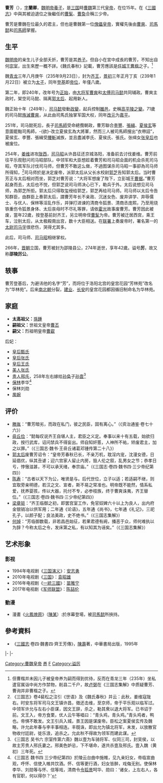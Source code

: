 {{Emperorcn box
|图像=
|图说 = 近人繪·魏齊王曹芳畫像想像圖
|名称=魏齊王
|姓名=曹芳
|庙号=
|谥号=厲
|陵墓=未知
|政权=[[曹魏|曹魏]]
|出生日期=232年
|逝世日期={{death year and age|274|232}}
|世系=[[曹魏君主列表|魏朝第3代皇帝]]
|前任=[[魏明帝|魏明帝]]曹叡
|繼任=[[曹髦|曹髦]]
|在位=239年1月22日-254年10月17日 （{{age in years and days|239|1|22|254|10|17|age=no}}）
|年号=
'''[[正始_(魏)|正始]]'''：240年－249年四月<br>
'''[[嘉平_(曹芳)|嘉平]]'''：249年四月－254年十月
}}

'''曹芳'''（{{bd|232年||274年|catIdx=C曹}}），[[表字|字]]'''蘭卿'''，[[魏明帝|魏明帝]][[養子|養子]]，是[[三国|三国]]時[[曹魏|曹魏]]第三代[[皇帝|皇帝]]，在位15年。在《[[三國志|三國志]]》中與其被迫退位之後繼任的[[曹髦|曹髦]]、[[曹奐|曹奐]]合稱三少帝。

曹芳是曹魏在位最久的君主，但也是曹魏第一位[[傀儡皇帝|傀儡皇帝]]，實權先後由[[曹爽|曹爽]]、[[司馬懿|司馬懿]]和[[司馬師|司馬師]]掌握。

==生平==
[[魏明帝|魏明帝]]的亲生儿子全部夭折，曹芳是其[[养子|养子]]。但自小在宮中成長的曹芳，不知出自何[[宗室|宗室]]，出生來歷一概不詳。《魏氏春秋》記載，曹芳應該是[[任城王|任城王]][[曹楷|曹楷]]之子。<ref>但曹楷并未因儿子被皇帝养为嗣而得到优待，反而在青龙三年（235年）坐私遣官属诣中尚方作禁物，削县二千户，故[[卢弼|卢弼]]在《三国志集解》中质疑曹芳、曹询并非曹楷之子。</ref>

魏[[青龙_(曹叡)|青龙]]三年八月庚午（235年9月23日），封为[[齐王|齐王]]，[[景初|景初]]三年正月丁亥（239年1月22日）被立为[[太子|太子]]，同年[[登基|登基]]即[[帝位|帝位]]，年僅八歲。

第二年，即240年，改年号为[[正始_(曹魏)|正始]]，由[[大将军_(东亚)|大将军]][[曹爽|曹爽]]和[[太傅|太傅]][[司马懿|司马懿]]共同辅政。曹爽主政时，架空司马懿、隔离[[明元郭皇后|郭太后]]、起用新人。

魏正始十年（249年），[[司马懿|司马懿]]發動[[政變|政變]]，起兵控制[[雒邑|雒邑]]，史稱[[高平陵之變|高平陵之變]]。71歲的司马懿[[族滅|族滅]][[曹爽|曹爽]]，从此由司馬氏独掌军国大权，同年[[改元|改元]]为[[嘉平_(曹魏)|嘉平]]。

251年，司马懿死后，長子[[司馬師|司馬師]]受命總攬朝政，曹芳聯合[[李豐_(曹魏)|李豐]]、[[張緝|張緝]]、[[夏侯玄|夏侯玄]]等意圖罷黜司馬師，-{欲}-改立夏侯玄為大將軍，然而三人被司馬師搜出“衣帶詔”，夏侯玄、李豐、張緝受[[腰斬|腰斬]]滅族，並且盡滅李氏、夏侯氏、張氏。张缉女[[张皇后_(曹芳)|张皇后]]也被废位。

254年，[[姜维|姜维]]进攻[[陇西|陇西]]，[[司马昭|司马昭]]从许昌征还京城洛阳，准备前去讨伐姜维。曹芳前往平乐观慰问司马昭部队，中领军和大臣想趁着曹芳和司马昭会面的机会杀死司马昭，夺其军队讨伐司马师，但曹芳不敢这么做，不過图谋杀司马昭一事卻為司马师所得知，<ref>《三国志》卷4裴松之注引《世语》及《魏氏春秋》并云：此秋，姜维寇陇右。时安东将军司马文王镇许昌，徵还击维，至京师，帝于平乐观以临军过。中领军许允与左右小臣谋，因文王辞，杀之，勒其衆以退大将军。已书诏于前。文王入，帝方食栗，优人云午等唱曰：“青头鸡，青头鸡。”青头鸡者，鸭也。帝惧不敢发。文王引兵入城，景王因是谋废帝。臣松之案夏侯玄传及魏略，许允此年春与李丰事相连。丰旣诛，即出允为镇北将军，未发，以放散官物收付廷尉，徙乐浪，追杀之。允此秋不得故为领军而建此谋。</ref>司马师於是决定废帝，派郭太后从父长水校尉[[郭芝|郭芝]]告知郭太后。当时曹芳正与太后相对而坐，郭芝对曹芳说：“大将军想废了陛下，立彭城王[[曹据|曹据]]。”曹芳起身而去，太后也不悦，但郭芝说司马师决心已下，勒兵于外。太后说想见司马师，為郭芝所拒。郭太后只得取玺绶给郭芝，郭芝再给司马师。司马师以太后令告知群臣，由群臣上奏郭太后，謂曹芳年长不亲政、沉迷女色、废弃讲学、弃辱儒士、与优人、保林等淫乱作乐，并弹打进谏的清商令狐景、清商丞庞熙，乃至用烧铁重伤令狐景身体、太后丧母时不尽礼等罪，请依[[霍光|霍光]]故事废曹芳。曹芳因此被废，當年22歲，按登基前封齐王，另立明帝侄[[曹髦|曹髦]]为帝。曹芳被迁居西宫，乘王车，泣别太后，从太极殿南出宫，数十大臣相送。在[[联署|联署]]上奏废帝时，署名第一的[[太尉|太尉]][[司马孚|司马孚]]很悲伤，哭得尤其多。

此后，司马师、[[司马昭|司马昭]]相继掌权。

266年，[[晋朝|晋朝]]立国，曹芳被封为邵陵县公，274年逝世，享年42歲。谥号'''厉'''，故又称'''邵陵厉公'''。

==轶事==
曹芳登基后，为避讳他的名字“芳”，而将位于洛阳北宫的皇宫花园“芳林苑”改名为“华林苑”。后来[[南北朝|南北朝]]分裂，[[建业|建业]]、[[长安|长安]]的皇宫花园都因循旧制命名为华林苑。

==家庭==
{{Ahnentafel top|先祖}}<center>
{{ahnentafel-compact5
|boxstyle_1=background-color: #fff000;
|boxstyle_2=background-color: #ffd400;
|boxstyle_3=background-color: #ffb800;
|boxstyle_4=background-color: #ff9c00;
|boxstyle_5=background-color: #ff8000;
|1='''齐王曹芳'''
|2='''父：'''济南王[[曹楷|曹楷]]
|3=
|4='''祖父：'''任城威王[[曹彰|曹彰]]
|5='''祖母：'''[[曹彰妻|曹彰妻]]
|6=
|7=
|8='''曾祖父：'''（追尊）太祖武皇帝[[曹操|曹操]]
|9='''曾祖母：'''（追尊）[[武宣卞皇后|武宣皇后]]卞氏
|10='''外曾祖父：'''都亭侯[[孙贲|孙贲]]？
|11=
|12=
|13=
|14=
|15=
|16='''高祖父：'''（追尊）太皇帝[[曹嵩|曹嵩]]
|17='''高祖母：'''（追尊）太皇后丁氏
|18='''外高祖父：'''（追谥）开阳敬侯[[卞远|卞远]]
|19='''外高祖母：'''（追谥）开阳敬侯夫人
|20='''外高祖父：'''[[孙羌|孙羌]]？
|21=
|22=
|23=
|24=
|25=
|26=
|27=
|28=
|29=
|30=
|31=
|32=
}}</center>
*'''太高祖父：'''[[孫鍾|孫鍾]]
*'''嗣祖父：'''世祖文皇帝[[曹丕|曹丕]]
*'''嗣父：'''烈祖明皇帝[[曹叡|曹叡]]
{{ahnentafel bottom}}
后妃：
*[[怀皇后_(曹芳)|皇后甄氏]]
*[[张皇后_(魏废帝)|皇后张氏]]
*[[王皇后_(魏废帝)|皇后王氏]]
*[[张美人_(魏废帝)|美人张氏]]
*[[邢贵人_(魏废帝)|贵人邢氏]]，258年左右嫁给[[孙奂|孙奂]]子[[孙壹|孙壹]]<ref>《三国志 吴书六 宗室传第六斋》魏以壹为车骑将军、仪同三司，封吴侯，以故主芳贵人邢氏妻之。邢美色妒忌，下不堪命，遂共杀壹及邢氏。壹入魏（黄初）三年死。</ref>
*[[保林|保林]]李华<ref>《三国志 魏书四 三少帝纪第四》於陵云台曲中施帷，见九亲妇女，帝临宣曲观，呼怀、信使入帷共饮酒。怀、信等更行酒，妇女皆醉，戏侮无别。使保林李华、刘勋等与怀、信等戏，清商令[[令狐景|令狐景]]呵华、勋曰：‘诸女，上左右人，各有官职，何以得尔？’</ref>
*保林刘勋
*[[禺婉|禺婉]]

==评价==
* [[滕胤|滕胤]]：“曹芳暗劣，而政在私门，彼之民臣，固有离心。”（《资治通鉴·卷七十六》）
* [[毌丘俭|毌丘俭]]：“懿每叹说齐王自堪人主，君臣之义定。奉事以来十有五载，始欲归政，按行武库，诏问禁兵不得妄出。师自知奸慝，人神所不祐，矫废君主，加之以罪。”（《三国志·魏书·王毌丘诸葛邓锺传第二十八》）
* [[郭太后|郭太后]]废曹芳诏令：“皇帝芳春秋已长，不亲万机，耽淫内宠，沈漫女德，日延倡优，纵其丑谑；迎六宫家人留止内房，毁人伦之叙，乱男女之节；恭孝日亏，悖慠滋甚，不可以承天绪，奉宗庙。”（《三国志·卷四·魏书四·三少帝纪第四》）
* [[陈寿|陈寿]]：“古者以天下为公，唯贤是与。后代世位，立子以适；若适嗣不继，则宜取旁亲明德，若汉之文、宣者，斯不易之常准也。明帝既不能然，情系私爱，抚养婴孩，传以大器，托付不专，必参枝族，终于曹爽诛夷，齐王替位。”（《三国志·卷四·魏书四·三少帝纪第四》）
* [[梁章钜|梁章钜]]：“齐王临御之初，即罢宫室工作，免官奴婢六十以上为良人，出内府金银销冶以供军用；二年通《论语》，五年通《尚书》，七年通《礼记》，三祀孔子，以颜子配；良法美政，史不绝书。”（《三国志集解》）
* [[何焯|何焯]]：“芳临御数载，非若昌邑始征，若果君德有阙，播恶于众，师何难执以为辞？今称太后之令，发床第之私，有以知其为诬矣。”（《三国志集解》）

==艺术形象==
===影视===
* 1994年电视剧《[[三国演义_(电视剧)|三国演义]]》：[[安志勇|安志勇]]
* 2010年电视剧《[[三国_(电视剧)|三国]]》：[[袁昭雄|袁昭雄]]
* 2016年电视剧《[[一統三國|一統三國]]》：[[苗雅宁|苗雅宁]]
* 2017年电视剧《[[军师联盟|军师联盟]]》：[[陈喆伦|陈喆伦]]
===動漫===
*漫畫《[[火鳳燎原|火鳳燎原]]》（[[陳某|陳某]]）:於序幕登場，被[[司馬懿|司馬懿]]所挾持。

==參考資料==
{{reflist}}
*《[[三國志|三國志]]·卷四·魏書四·齊王芳傳》，[[陳壽|陳壽]]著，中華書局出版，1995年

{{Start box}}
{{s-hou|[[曹魏|曹魏]]||232年||274年}}
{{S-reg}}
{{s-before|[[曹叡|魏明帝]]|曹叡|rows=2}}
{{s-title|[[东汉三国时期君主列表#曹魏|魏國皇帝]]|239年－254年}}
{{s-after|[[曹髦|高貴鄉公]]|曹髦|rows=2}}
|-
{{s-title|[[中國君主列表|中國北部君主]]|239年－254年}}
|-
{{End box}}
{{三國皇帝}}
{{三国志}}
[[Category:曹魏皇帝|Category:曹魏皇帝]]
[[Category:魏明帝皇子|养]]
[[Category:曹姓|F]]
[[Category:谥厉|Category:谥厉]]
